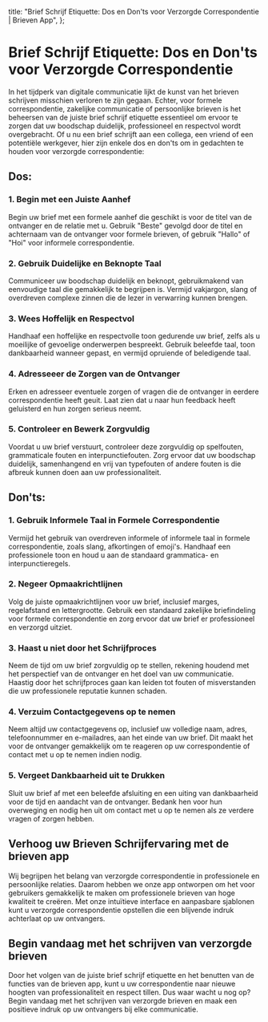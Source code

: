 
  title: "Brief Schrijf Etiquette: Dos en Don'ts voor Verzorgde Correspondentie | Brieven App",
};

# Brief Schrijf Etiquette: Dos en Don'ts voor Verzorgde Correspondentie

<MdxImage src="/blog/letter-writing-etiquette.jpg" alt="Brief Schrijf Etiquette: Dos en Don'ts voor Verzorgde Correspondentie" width={800} height={700} />

In het tijdperk van digitale communicatie lijkt de kunst van het brieven schrijven misschien verloren te zijn gegaan. Echter, voor formele correspondentie, zakelijke communicatie of persoonlijke brieven is het beheersen van de juiste brief schrijf etiquette essentieel om ervoor te zorgen dat uw boodschap duidelijk, professioneel en respectvol wordt overgebracht. Of u nu een brief schrijft aan een collega, een vriend of een potentiële werkgever, hier zijn enkele dos en don'ts om in gedachten te houden voor verzorgde correspondentie:

## Dos:

### 1. Begin met een Juiste Aanhef

Begin uw brief met een formele aanhef die geschikt is voor de titel van de ontvanger en de relatie met u. Gebruik "Beste" gevolgd door de titel en achternaam van de ontvanger voor formele brieven, of gebruik "Hallo" of "Hoi" voor informele correspondentie.

### 2. Gebruik Duidelijke en Beknopte Taal

Communiceer uw boodschap duidelijk en beknopt, gebruikmakend van eenvoudige taal die gemakkelijk te begrijpen is. Vermijd vakjargon, slang of overdreven complexe zinnen die de lezer in verwarring kunnen brengen.

### 3. Wees Hoffelijk en Respectvol

Handhaaf een hoffelijke en respectvolle toon gedurende uw brief, zelfs als u moeilijke of gevoelige onderwerpen bespreekt. Gebruik beleefde taal, toon dankbaarheid wanneer gepast, en vermijd opruiende of beledigende taal.

### 4. Adresseeer de Zorgen van de Ontvanger

Erken en adresseer eventuele zorgen of vragen die de ontvanger in eerdere correspondentie heeft geuit. Laat zien dat u naar hun feedback heeft geluisterd en hun zorgen serieus neemt.

### 5. Controleer en Bewerk Zorgvuldig

Voordat u uw brief verstuurt, controleer deze zorgvuldig op spelfouten, grammaticale fouten en interpunctiefouten. Zorg ervoor dat uw boodschap duidelijk, samenhangend en vrij van typefouten of andere fouten is die afbreuk kunnen doen aan uw professionaliteit.

## Don'ts:

### 1. Gebruik Informele Taal in Formele Correspondentie

Vermijd het gebruik van overdreven informele of informele taal in formele correspondentie, zoals slang, afkortingen of emoji's. Handhaaf een professionele toon en houd u aan de standaard grammatica- en interpunctieregels.

### 2. Negeer Opmaakrichtlijnen

Volg de juiste opmaakrichtlijnen voor uw brief, inclusief marges, regelafstand en lettergrootte. Gebruik een standaard zakelijke briefindeling voor formele correspondentie en zorg ervoor dat uw brief er professioneel en verzorgd uitziet.

### 3. Haast u niet door het Schrijfproces

Neem de tijd om uw brief zorgvuldig op te stellen, rekening houdend met het perspectief van de ontvanger en het doel van uw communicatie. Haastig door het schrijfproces gaan kan leiden tot fouten of misverstanden die uw professionele reputatie kunnen schaden.

### 4. Verzuim Contactgegevens op te nemen

Neem altijd uw contactgegevens op, inclusief uw volledige naam, adres, telefoonnummer en e-mailadres, aan het einde van uw brief. Dit maakt het voor de ontvanger gemakkelijk om te reageren op uw correspondentie of contact met u op te nemen indien nodig.

### 5. Vergeet Dankbaarheid uit te Drukken

Sluit uw brief af met een beleefde afsluiting en een uiting van dankbaarheid voor de tijd en aandacht van de ontvanger. Bedank hen voor hun overweging en nodig hen uit om contact met u op te nemen als ze verdere vragen of zorgen hebben.

## Verhoog uw Brieven Schrijfervaring met de brieven app

Wij begrijpen het belang van verzorgde correspondentie in professionele en persoonlijke relaties. Daarom hebben we onze app ontworpen om het voor gebruikers gemakkelijk te maken om professionele brieven van hoge kwaliteit te creëren. Met onze intuïtieve interface en aanpasbare sjablonen kunt u verzorgde correspondentie opstellen die een blijvende indruk achterlaat op uw ontvangers.

## Begin vandaag met het schrijven van verzorgde brieven

Door het volgen van de juiste brief schrijf etiquette en het benutten van de functies van de brieven app, kunt u uw correspondentie naar nieuwe hoogten van professionaliteit en respect tillen. Dus waar wacht u nog op? Begin vandaag met het schrijven van verzorgde brieven en maak een positieve indruk op uw ontvangers bij elke communicatie.